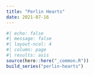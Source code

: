 ```yaml
---
title: "Perlin Hearts"
date: 2021-07-16
---
```


```r
#| echo: false
#| message: false
#| layout-ncol: 4
#| column: page
#| results: asis
source(here::here("_common.R"))
build_series("perlin-hearts")
```
